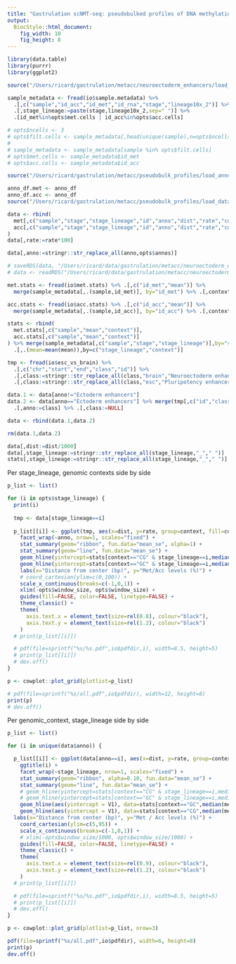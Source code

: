 ```yaml
---
title: "Gastrulation scNMT-seq: pseudobulked profiles of DNA methylation and chromatin accessibility along the neuroectoderm default pathway"
output: 
  BiocStyle::html_document: 
    fig_width: 10
    fig_height: 8
---
```


```r
library(data.table)
library(purrr)
library(ggplot2)
```

<!-- Define I/O and options -->
```r
source("/Users/ricard/gastrulation/metacc/neuroectoderm_enhancers/load_settings.R")
```

<!-- Load sample metadata -->
```r
sample_metadata <- fread(io$sample.metadata) %>%
  .[,c("sample","id_acc","id_met","id_rna","stage","lineage10x_2")] %>%
  .[,stage_lineage:=paste(stage,lineage10x_2,sep=" ")] %>%
  .[id_met%in%opts$met.cells | id_acc%in%opts$acc.cells]
```

<!-- (ONLY FOR TESTING) Subset cells to reduce memory burden -->
```r
# opts$ncells <- 3
# opts$filt.cells <- sample_metadata[,head(unique(sample),n=opts$ncells),by="stage_lineage"] %>% .$V1
# 
# sample_metadata <- sample_metadata[sample %in% opts$filt.cells]
# opts$met.cells <- sample_metadata$id_met
# opts$acc.cells <- sample_metadata$id_acc
```

<!-- Load genomic contexts -->
```r
source("/Users/ricard/gastrulation/metacc/pseudobulk_profiles/load_annotations.R")
```

<!-- Load data -->
```r
anno_df.met <- anno_df
anno_df.acc <- anno_df
source("/Users/ricard/gastrulation/metacc/pseudobulk_profiles/load_data.R")
```

<!-- Merge DNA methylation and chromatin acessibility data -->
```r
data <- rbind(
  met[,c("sample","stage","stage_lineage","id","anno","dist","rate","context")],
  acc[,c("sample","stage","stage_lineage","id","anno","dist","rate","context")]
)
data[,rate:=rate*100]
```

<!-- Rename genomic contexts -->
```r
data[,anno:=stringr::str_replace_all(anno,opts$annos)]
```

```r
# saveRDS(data, "/Users/ricard/data/gastrulation/metacc/neuroectoderm_enhancers/data.rds")
# data <- readRDS("/Users/ricard/data/gastrulation/metacc/neuroectoderm_enhancers/data.rds")
```

<!-- Load genome-wide global methylation and accessibility rates -->
```r
met.stats <- fread(io$met.stats) %>% .[,c("id_met","mean")] %>%
  merge(sample_metadata[,.(sample,id_met)], by="id_met") %>% .[,context:="CG"]

acc.stats <- fread(io$acc.stats) %>% .[,c("id_acc","mean")] %>%
  merge(sample_metadata[,.(sample,id_acc)], by="id_acc") %>% .[,context:="GC"]

stats <- rbind(
  met.stats[,c("sample","mean","context")],
  acc.stats[,c("sample","mean","context")]
) %>% merge(sample_metadata[,c("sample","stage","stage_lineage")],by="sample") %>%
  .[,.(mean=mean(mean)),by=c("stage_lineage","context")]
```

<!-- Split ectoderm enhancers into Midbrain or Pluripotency -->
```r
tmp <- fread(io$esc_vs_brain) %>% 
  .[,c("chr","start","end","class","id")] %>%
  .[,class:=stringr::str_replace_all(class,"brain","Neuroectoderm enhancers")] %>%
  .[,class:=stringr::str_replace_all(class,"esc","Pluripotency enhancers")]

data.1 <- data[anno!="Ectoderm enhancers"]
data.2 <- data[anno=="Ectoderm enhancers"] %>% merge(tmp[,c("id","class")], by="id") %>% 
  .[,anno:=class] %>% .[,class:=NULL]

data <- rbind(data.1,data.2)

rm(data.1,data.2)
```

```r
data[,dist:=dist/1000]
data[,stage_lineage:=stringr::str_replace_all(stage_lineage,"_"," ")]
stats[,stage_lineage:=stringr::str_replace_all(stage_lineage,"_"," ")]
```


<!-- Plot joint methylation and accessibility profiles -->

Per stage_lineage, genomic contexts side by side
```r
p_list <- list()

for (i in opts$stage_lineage) {
  print(i)
  
  tmp <- data[stage_lineage==i]
  
  p_list[[i]] <- ggplot(tmp, aes(x=dist, y=rate, group=context, fill=context, color=context)) +
    facet_wrap(~anno, nrow=1, scales="fixed") +
    stat_summary(geom="ribbon", fun.data="mean_se", alpha=1) +
    stat_summary(geom="line", fun.data="mean_se") +
    geom_hline(yintercept=stats[context=="CG" & stage_lineage==i,median(mean,na.rm=T)], color="#F37A71", linetype="dashed", alpha=0.75, size=0.75) +
    geom_hline(yintercept=stats[context=="GC" & stage_lineage==i,median(mean,na.rm=T)], color="#00BFC4", linetype="dashed", alpha=0.75, size=0.75) +
    labs(x="Distance from center (bp)", y="Met/Acc levels (%)") +
    # coord_cartesian(ylim=c(0,100)) +
    scale_x_continuous(breaks=c(-1,0,1)) +
    xlim(-opts$window_size, opts$window_size) +
    guides(fill=FALSE, color=FALSE, linetype=FALSE) +
    theme_classic() +
    theme(
      axis.text.x = element_text(size=rel(0.8), colour="black"),
      axis.text.y = element_text(size=rel(1.2), colour="black")
    )
  # print(p_list[[i]])

  # pdf(file=sprintf("%s/%s.pdf",io$pdfdir,i), width=8.5, height=5)
  # print(p_list[[i]])
  # dev.off()
}
```

```r
p <- cowplot::plot_grid(plotlist=p_list)

# pdf(file=sprintf("%s/all.pdf",io$pdfdir), width=12, height=8)
print(p)
# dev.off()
```

Per genomic_context, stage_lineage side by side
```r
p_list <- list()

for (i in unique(data$anno)) {

  p_list[[i]] <- ggplot(data[anno==i], aes(x=dist, y=rate, group=context, fill=context, color=context)) +
    ggtitle(i) +
    facet_wrap(~stage_lineage, nrow=1, scales="fixed") +
    stat_summary(geom="ribbon", alpha=0.10, fun.data="mean_se") +
    stat_summary(geom="line", fun.data="mean_se") +
    # geom_hline(yintercept=stats[context=="CG" & stage_lineage==i,median(mean,na.rm=T)], color="#F37A71", linetype="dashed", alpha=0.75, size=0.75) +
    # geom_hline(yintercept=stats[context=="GC" & stage_lineage==i,median(mean,na.rm=T)], color="#00BFC4", linetype="dashed", alpha=0.75, size=0.75) +
    geom_hline(aes(yintercept = V1), data=stats[context=="GC",median(mean,na.rm=T),by="stage_lineage"], color="#00BFC4", linetype="dashed", alpha=0.75, size=0.75) +
    geom_hline(aes(yintercept = V1), data=stats[context=="CG",median(mean,na.rm=T),by="stage_lineage"], color="#F37A71", linetype="dashed", alpha=0.75, size=0.75) +
  labs(x="Distance from center (bp)", y="Met / Acc levels (%)") +
    coord_cartesian(ylim=c(5,95)) +
    scale_x_continuous(breaks=c(-1,0,1)) +
    # xlim(-opts$window_size/1000, opts$window_size/1000) +
    guides(fill=FALSE, color=FALSE, linetype=FALSE) +
    theme_classic() +
    theme(
      axis.text.x = element_text(size=rel(0.9), colour="black"),
      axis.text.y = element_text(size=rel(1.2), colour="black")
    )
  # print(p_list[[i]])

  # pdf(file=sprintf("%s/%s.pdf",io$pdfdir,i), width=8.5, height=5)
  # print(p_list[[i]])
  # dev.off()
}
```

```r
p <- cowplot::plot_grid(plotlist=p_list, nrow=3)

pdf(file=sprintf("%s/all.pdf",io$pdfdir), width=6, height=8)
print(p)
dev.off()
```

